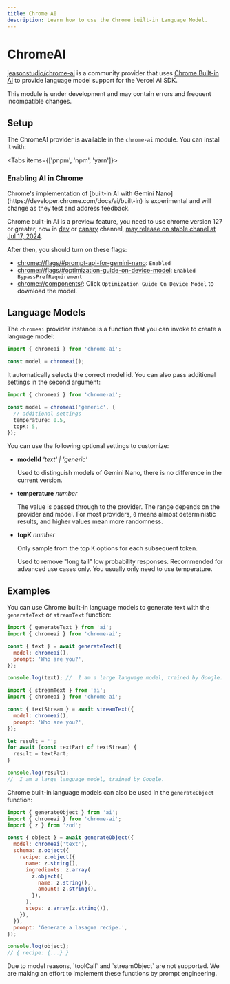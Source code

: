 ```yaml
---
title: Chrome AI
description: Learn how to use the Chrome built-in Language Model.
---
```


# ChromeAI

[jeasonstudio/chrome-ai](https://github.com/jeasonstudio/chrome-ai) is a community provider that uses [Chrome Built-in AI](https://developer.chrome.com/docs/ai/built-in) to provide language model support for the Vercel AI SDK.

<Note type="warning">
  This module is under development and may contain errors and frequent
  incompatible changes.
</Note>

## Setup

The ChromeAI provider is available in the `chrome-ai` module. You can install it with:

<Tabs items={['pnpm', 'npm', 'yarn']}>
  <Tab>
    <Snippet text="pnpm add chrome-ai" dark />
  </Tab>
  <Tab>
    <Snippet text="npm install chrome-ai" dark />
  </Tab>
  <Tab>
    <Snippet text="yarn add chrome-ai" dark />
  </Tab>
</Tabs>

### Enabling AI in Chrome

<Note type="warning">
  Chrome's implementation of [built-in AI with Gemini
  Nano](https://developer.chrome.com/docs/ai/built-in) is experimental and will
  change as they test and address feedback.
</Note>

Chrome built-in AI is a preview feature, you need to use chrome version 127 or greater, now in [dev](https://www.google.com/chrome/dev/?extra=devchannel) or [canary](https://www.google.com/chrome/canary/) channel, [may release on stable chanel at Jul 17, 2024](https://chromestatus.com/roadmap).

After then, you should turn on these flags:

- [chrome://flags/#prompt-api-for-gemini-nano](chrome://flags/#prompt-api-for-gemini-nano): `Enabled`
- [chrome://flags/#optimization-guide-on-device-model](chrome://flags/#optimization-guide-on-device-model): `Enabled BypassPrefRequirement`
- [chrome://components/](chrome://components/): Click `Optimization Guide On Device Model` to download the model.

## Language Models

The `chromeai` provider instance is a function that you can invoke to create a language model:

```ts
import { chromeai } from 'chrome-ai';

const model = chromeai();
```

It automatically selects the correct model id. You can also pass additional settings in the second argument:

```ts
import { chromeai } from 'chrome-ai';

const model = chromeai('generic', {
  // additional settings
  temperature: 0.5,
  topK: 5,
});
```

You can use the following optional settings to customize:

- **modelId** _'text' | 'generic'_

  Used to distinguish models of Gemini Nano, there is no difference in the current version.

- **temperature** _number_

  The value is passed through to the provider. The range depends on the provider and model.
  For most providers, `0` means almost deterministic results, and higher values mean more randomness.

- **topK** _number_

  Only sample from the top K options for each subsequent token.

  Used to remove "long tail" low probability responses.
  Recommended for advanced use cases only. You usually only need to use temperature.

## Examples

You can use Chrome built-in language models to generate text with the `generateText` or `streamText` function:

```javascript
import { generateText } from 'ai';
import { chromeai } from 'chrome-ai';

const { text } = await generateText({
  model: chromeai(),
  prompt: 'Who are you?',
});

console.log(text); //  I am a large language model, trained by Google.
```

```javascript
import { streamText } from 'ai';
import { chromeai } from 'chrome-ai';

const { textStream } = await streamText({
  model: chromeai(),
  prompt: 'Who are you?',
});

let result = '';
for await (const textPart of textStream) {
  result = textPart;
}

console.log(result);
//  I am a large language model, trained by Google.
```

Chrome built-in language models can also be used in the `generateObject` function:

```javascript
import { generateObject } from 'ai';
import { chromeai } from 'chrome-ai';
import { z } from 'zod';

const { object } = await generateObject({
  model: chromeai('text'),
  schema: z.object({
    recipe: z.object({
      name: z.string(),
      ingredients: z.array(
        z.object({
          name: z.string(),
          amount: z.string(),
        }),
      ),
      steps: z.array(z.string()),
    }),
  }),
  prompt: 'Generate a lasagna recipe.',
});

console.log(object);
// { recipe: {...} }
```

<Note>
  Due to model reasons, `toolCall` and `streamObject` are not supported. We are
  making an effort to implement these functions by prompt engineering.
</Note>
